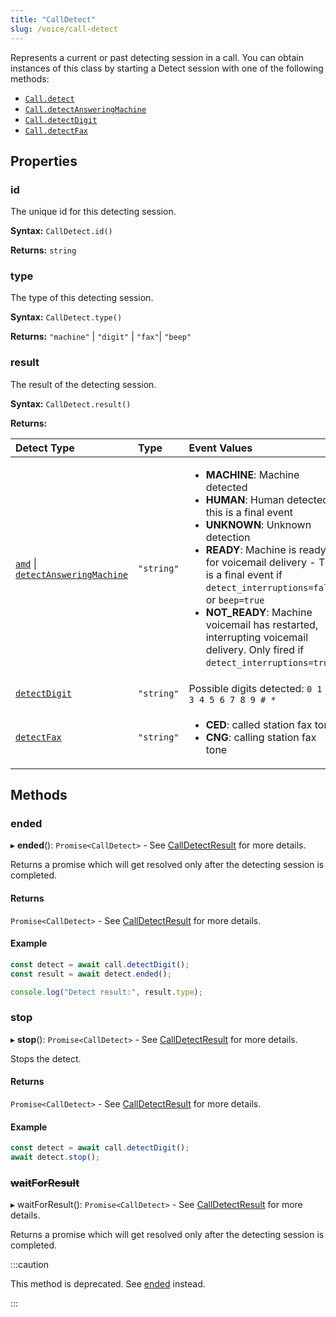 ```yaml
---
title: "CallDetect"
slug: /voice/call-detect
---
```


[calldetectresult-4]: ./calldetect.mdx
[link]: #ended
[voice-call]: ./voice-call.mdx#detect
[voice-call-1]: ./voice-call.mdx#detectansweringmachine
[voice-call-2]: ./voice-call.mdx#detectdigit
[voice-call-3]: ./voice-call.mdx#detectfax
[voice-call-4]: ./voice-call.mdx#amd

Represents a current or past detecting session in a call. You can obtain instances of this class by starting a Detect session with one of the following methods:

- [`Call.detect`][voice-call]
- [`Call.detectAnsweringMachine`][voice-call-1]
- [`Call.detectDigit`][voice-call-2]
- [`Call.detectFax`][voice-call-3]

## Properties

### id

The unique id for this detecting session.

**Syntax:** `CallDetect.id()`

**Returns:** `string`

### type

The type of this detecting session.

**Syntax:** `CallDetect.type()`

**Returns:** `"machine"` | `"digit"` | `"fax"`| `"beep"`

### result

The result of the detecting session.

**Syntax:** `CallDetect.result()`

**Returns:**

| Detect Type                                                                                          | Type       | Event Values                                                                                                                                                                                                                                                                                                                                                                                                           |
|:-----------------------------------------------------------------------------------------------------|:-----------|:-----------------------------------------------------------------------------------------------------------------------------------------------------------------------------------------------------------------------------------------------------------------------------------------------------------------------------------------------------------------------------------------------------------------------|
| [`amd`][voice-call-4] \| [`detectAnsweringMachine`][voice-call-1] | `"string"` | <ul><li>**MACHINE**: Machine detected</li><li>**HUMAN**: Human detected - this is a final event</li><li>**UNKNOWN**: Unknown detection</li><li>**READY**: Machine is ready for voicemail delivery - This is a final event if `detect_interruptions=false` or `beep=true`</li><li>**NOT_READY**: Machine voicemail has restarted, interrupting voicemail delivery. Only fired if `detect_interruptions=true`.</li></ul> |
| [`detectDigit`][voice-call-2]                                                        | `"string"` | Possible digits detected: `0 1 2 3 4 5 6 7 8 9 # *`                                                                                                                                                                                                                                                                                                                                                                    |
| [`detectFax`][voice-call-3]                                                            | `"string"` | <ul><li>**CED**: called station fax tone</li><li>**CNG**: calling station fax tone</li></ul>                                                                                                                                                                                                                                                                                                                           |

## Methods

### ended

▸ **ended**(): `Promise<CallDetect>` - See [CallDetectResult][calldetectresult-4] for more details.

Returns a promise which will get resolved only after the detecting session is completed.

#### Returns

`Promise<CallDetect>` - See [CallDetectResult][calldetectresult-4] for more details.

#### Example

```js
const detect = await call.detectDigit();
const result = await detect.ended();

console.log("Detect result:", result.type);
```

### stop

▸ **stop**(): `Promise<CallDetect>` - See [CallDetectResult][calldetectresult-4] for more details.

Stops the detect.

#### Returns

`Promise<CallDetect>` - See [CallDetectResult][calldetectresult-4] for more details.

#### Example

```js
const detect = await call.detectDigit();
await detect.stop();
```

### ~~waitForResult~~

▸ waitForResult(): `Promise<CallDetect>` - See [CallDetectResult][calldetectresult-4] for more details.

Returns a promise which will get resolved only after the detecting session is completed.

:::caution

This method is deprecated. See [ended][link] instead.

:::
